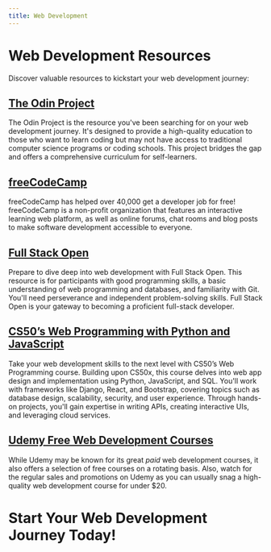 ```yaml
---
title: Web Development 
---
```


# Web Development Resources

Discover valuable resources to kickstart your web development journey:

## [The Odin Project](https://www.theodinproject.com/)

The Odin Project is the resource you've been searching for on your web development journey. It's designed to provide a high-quality education to those who want to learn coding but may not have access to traditional computer science programs or coding schools. This project bridges the gap and offers a comprehensive curriculum for self-learners.

## [freeCodeCamp](https://www.freecodecamp.org/learn/)

freeCodeCamp has helped over 40,000 get a developer job for free! freeCodeCamp is a non-profit organization that features an interactive learning web platform, as well as online forums, chat rooms and blog posts to make software development accessible to everyone.

## [Full Stack Open](https://fullstackopen.com/en/)

Prepare to dive deep into web development with Full Stack Open. This resource is for participants with good programming skills, a basic understanding of web programming and databases, and familiarity with Git. You'll need perseverance and independent problem-solving skills. Full Stack Open is your gateway to becoming a proficient full-stack developer.

## [CS50’s Web Programming with Python and JavaScript](https://cs50.harvard.edu/web/2020/)

Take your web development skills to the next level with CS50’s Web Programming course. Building upon CS50x, this course delves into web app design and implementation using Python, JavaScript, and SQL. You'll work with frameworks like Django, React, and Bootstrap, covering topics such as database design, scalability, security, and user experience. Through hands-on projects, you'll gain expertise in writing APIs, creating interactive UIs, and leveraging cloud services.

## [Udemy Free Web Development Courses](https://www.udemy.com/topic/web-development/free/)

While Udemy may be known for its great *paid* web development courses, it also offers a selection of free courses on a rotating basis.  Also, watch for the regular sales and promotions on Udemy as you can usually snag a high-quality web development course for under $20.

# Start Your Web Development Journey Today!
